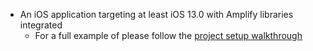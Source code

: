 * An iOS application targeting at least iOS 13.0 with Amplify libraries integrated
    * For a full example of please follow the [project setup walkthrough](/lib/project-setup/create-application)